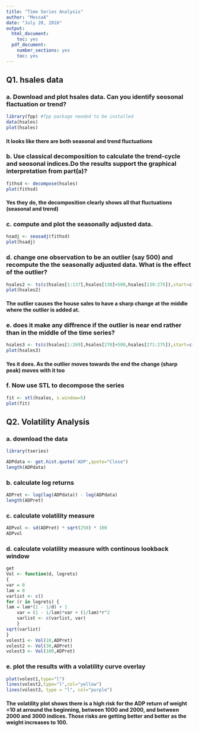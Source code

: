 ---
title: "Time Series Analysis"
author: "MessaA"
date: "July 20, 2016"
output:
  html_document:
    toc: yes
  pdf_document:
    number_sections: yes
    toc: yes
---  

## Q1. hsales data  

### a. Download and plot hsales data. Can you identify seosonal flactuation or trend?
```{r}
library(fpp) #fpp package needed to be installed
data(hsales)
plot(hsales)
```  

#### It looks like there are both seasonal and trend fluctuations

### b. Use classical decomposition to calculate the trend-cycle and seosonal indices.Do the results support the graphical interpretation from part(a)?  
```{r}
fithsd <- decompose(hsales)
plot(fithsd)
```  

#### Yes they do, the decomposition clearly shows all that fluctuations (seasonal and trend)

### c. compute and plot the seasonally adjusted data.
```{r}
hsadj <- seasadj(fithsd)
plot(hsadj)
```  

### d. change one observation to be an outlier  (say 500) and recompute the the seasonally adjusted data. What is the effect of the outlier?  
```{r}
hsales2 <- ts(c(hsales[1:137],hsales[138]+500,hsales[139:275]),start=c(1973,1),frequency=12)
plot(hsales2)
```  

#### The outlier causes the house sales to have a sharp change at the middle where the outlier is added at. 

### e. does it make any diffrence if the outlier is near end rather than in the middle of the time series?  
```{r}
hsales3 <- ts(c(hsales[1:269],hsales[270]+500,hsales[271:275]),start=c(1973,1),frequency=12)
plot(hsales3)
```  

#### Yes it does. As the outlier moves towards the end the change (sharp peak) moves with it too

### f. Now use STL to decompose the series  
```{r}
fit <- stl(hsales, s.window=5)
plot(fit)
```  

## Q2. Volatility Analysis  

### a. download the data  
```{r}
library(tseries)

ADPdata <- get.hist.quote('ADP',quote="Close")
length(ADPdata)
```  
### b. calculate log returns  
```{r}
ADPret <- log(lag(ADPdata)) - log(ADPdata)
length(ADPret)
```  
### c. calculate volatility measure   
```{r}
ADPvol <- sd(ADPret) * sqrt(250) * 100
ADPvol
```  
### d. calculate volatility measure with continous lookback window  
```{r}
get
Vol <- function(d, logrets)
{
var = 0
lam = 0
varlist <- c()
for (r in logrets) {
lam = lam*(1 - 1/d) + 1
	var = (1 - 1/lam)*var + (1/lam)*r^2
	varlist <- c(varlist, var)
	}
sqrt(varlist)
}
volest1 <- Vol(10,ADPret)
volest2 <- Vol(30,ADPret)
volest3 <- Vol(100,ADPret)
```  

### e. plot the results with a volatility curve overlay  
```{r}
plot(volest1,type="l")
lines(volest2,type="l",col="yellow")
lines(volest3, type = "l", col="purple")
```  

#### The volatility plot shows there is a high risk for the ADP return of weight =10 at arround the beginning, between 1000 and 2000, and between 2000 and 3000 indices. Those risks are getting better and better as the weight increases to 100. 
